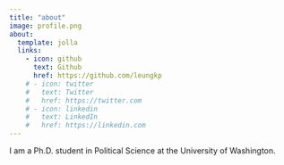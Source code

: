 ```yaml
---
title: "about"
image: profile.png
about:
  template: jolla
  links:
    - icon: github
      text: Github
      href: https://github.com/leungkp
    # - icon: twitter
    #   text: Twitter
    #   href: https://twitter.com
    # - icon: linkedin
    #   text: LinkedIn
    #   href: https://linkedin.com
---
```


I am a Ph.D. student in Political Science at the University of Washington.
